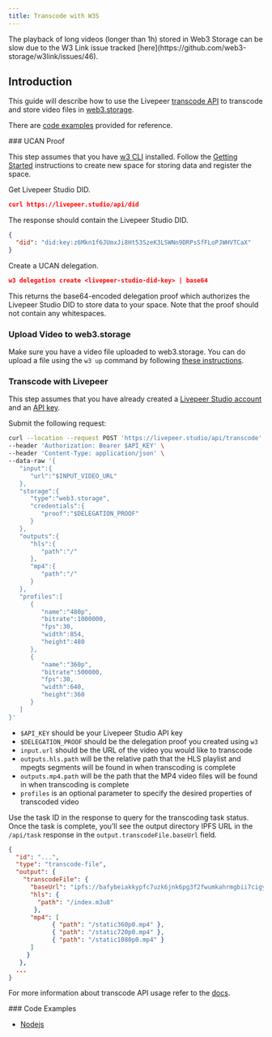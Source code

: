 ```yaml
---
title: Transcode with W3S
---
```



<Callout type="warning">
  The playback of long videos (longer than 1h) stored in Web3 Storage can be
  slow due to the W3 Link issue tracked
  [here](https://github.com/web3-storage/w3link/issues/46).
</Callout>

## Introduction

This guide will describe how to use the Livepeer [transcode API](/reference/api/transcode-video) to transcode and store video files in [web3.storage](http://web3.storage).

There are [code examples](#code-examples) provided for reference.

<Steps>
### UCAN Proof

This step assumes that you have [w3 CLI](https://github.com/web3-storage/w3cli) installed. Follow the [Getting Started](https://github.com/web3-storage/w3cli#getting-started) instructions to create new space for storing data and register the space.

Get Livepeer Studio DID.

```json
curl https://livepeer.studio/api/did
```

The response should contain the Livepeer Studio DID.

```json
{
  "did": "did:key:z6Mkn1f6JUmxJi8Ht53SzeK3LSWNn9DRPsSfFLoPJWHVTCaX"
}
```

Create a UCAN delegation.

```json
w3 delegation create <livepeer-studio-did-key> | base64
```

This returns the base64-encoded delegation proof which authorizes the Livepeer Studio DID to store data to your space. Note that the proof should not contain any whitespaces.

### Upload Video to web3.storage

Make sure you have a video file uploaded to web3.storage. You can do upload a file using the `w3 up` command by following [these instructions](https://github.com/web3-storage/w3cli#w3-up-path-path).

### Transcode with Livepeer

This step assumes that you have already created a [Livepeer Studio account](https://livepeer.studio/) and an [API key](https://docs.livepeer.org/guides/developing/quickstart).

Submit the following request:

```bash
curl --location --request POST 'https://livepeer.studio/api/transcode' \
--header 'Authorization: Bearer $API_KEY' \
--header 'Content-Type: application/json' \
--data-raw '{
   "input":{
      "url":"$INPUT_VIDEO_URL"
   },
   "storage":{
      "type":"web3.storage",
      "credentials":{
         "proof":"$DELEGATION_PROOF"
      }
   },
   "outputs":{
      "hls":{
         "path":"/"
      },
      "mp4":{
         "path":"/"
      }
   },
   "profiles":[
      {
         "name":"480p",
         "bitrate":1000000,
         "fps":30,
         "width":854,
         "height":480
      },
      {
         "name":"360p",
         "bitrate":500000,
         "fps":30,
         "width":640,
         "height":360
      }
   ]
}'
```

- `$API_KEY` should be your Livepeer Studio API key
- `$DELEGATION_PROOF` should be the delegation proof you created using `w3`
- `input.url` should be the URL of the video you would like to transcode
- `outputs.hls.path` will be the relative path that the HLS playlist and mpegts segments will be found in when transcoding is complete
- `outputs.mp4.path` will be the path that the MP4 video files will be found in when transcoding is complete
- `profiles` is an optional parameter to specify the desired properties of transcoded video

Use the task ID in the response to query for the transcoding task status. Once the task is complete, you’ll see the output directory IPFS URL in the `/api/task` response in the `output.transcodeFile.baseUrl` field.

```json
{
  "id": "...",
  "type": "transcode-file",
  "output": {
    "transcodeFile": {
      "baseUrl": "ipfs://bafybeiakkypfc7uzk6jnk6pg3f2fwumkahrmgbii7cigyyc7oejjo3ff4e",
      "hls": {
        "path": "/index.m3u8"
       },
      "mp4": [
            { "path": "/static360p0.mp4" },
            { "path": "/static720p0.mp4" },
            { "path": "/static1080p0.mp4" }
      ]
     }
   },
  ...
}
```

For more information about transcode API usage refer to the [docs](/reference/api/transcode-video).

</Steps>
### Code Examples

- [Nodejs](https://github.com/livepeer/web3storage-livepeer-nodejs-example)
